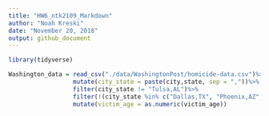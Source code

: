 ```yaml
---
title: "HW6_ntk2109_Markdown"
author: "Noah Kreski"
date: "November 20, 2018"
output: github_document
---
```


```r
library(tidyverse)
```
```r
Washington_data = read_csv("./data/WashingtonPost/homicide-data.csv")%>%
                  mutate(city_state = paste(city,state, sep = ","))%>%
                  filter(city_state != "Tulsa,AL")%>%
                  filter(!(city_state %in% c("Dallas,TX", "Phoenix,AZ", "Kansas City,MO")))%>%
                  mutate(victim_age = as.numeric(victim_age))


```
